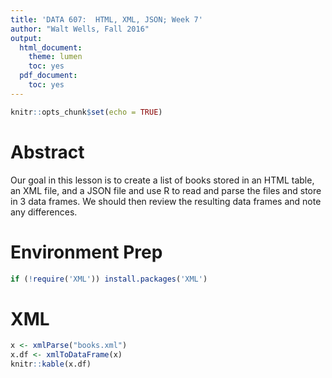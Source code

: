 ```yaml
---
title: 'DATA 607:  HTML, XML, JSON; Week 7'
author: "Walt Wells, Fall 2016"
output:
  html_document:
    theme: lumen
    toc: yes
  pdf_document:
    toc: yes
---
```


```r
knitr::opts_chunk$set(echo = TRUE)
```

# Abstract

Our goal in this lesson is to create a list of books stored in an HTML table, an XML file, and a JSON file and use R to read and parse the files and store in 3 data frames.   We should then review the resulting data frames and note any differences.  

# Environment Prep
```r
if (!require('XML')) install.packages('XML')
```

# XML
```r
x <- xmlParse("books.xml")
x.df <- xmlToDataFrame(x)
knitr::kable(x.df)
```

